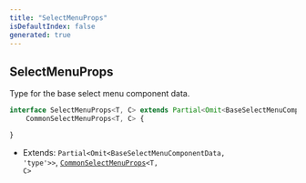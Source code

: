 ```yaml
---
title: "SelectMenuProps"
isDefaultIndex: false
generated: true
---
```



<!-- This file was generated from the CommandKit source. Do not modify. Instead, re-run the "docgen" script -->


## SelectMenuProps

<GenerationInfo sourceFile="packages/commandkit/src/components/v1/select-menu/SelectMenu.ts" sourceLine="41" packageName="commandkit" />

Type for the base select menu component data.

```ts title="Signature"
interface SelectMenuProps<T, C> extends Partial<Omit<BaseSelectMenuComponentData, 'type'>>,
    CommonSelectMenuProps<T, C> {

}
```
* Extends: <code>Partial&#60;Omit&#60;BaseSelectMenuComponentData, 'type'&#62;&#62;</code>, <code><a href='/docs/api-reference/commandkit/interfaces/common-select-menu-props#commonselectmenuprops'>CommonSelectMenuProps</a>&#60;T, C&#62;</code>


